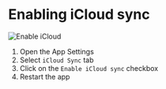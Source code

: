 # Enabling iCloud sync

![Enable iCloud](../img/enableiCloud.png)

1. Open the App Settings
2. Select `iCloud Sync` tab
3. Click on the `Enable iCloud sync` checkbox
4. Restart the app
